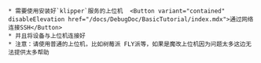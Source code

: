 
    * 需要使用安装好`klipper`服务的上位机  <Button variant="contained" disableElevation href="/docs/DebugDoc/BasicTutorial/index.mdx">通过网络连接SSH</Button>
    * 并且将设备与上位机连接好
    * 注意：请使用普通的上位机，比如树莓派 FLY派等，如果是魔改上位机因为问题太多这边无法提供太多帮助